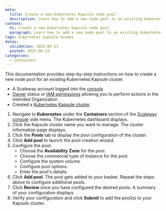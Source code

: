 ```yaml
---
meta:
  title: Create a new Kubernetes Kapsule node pool
  description: Learn how to add a new node pool to an existing Kubernetes Kapsule cluster.
content:
  h1: Create a new Kubernetes Kapsule node pool
  paragraph: Learn how to add a new node pool to an existing Kubernetes Kapsule cluster.
tags: kubernetes kapsule kosmos
dates:
  validation: 2025-06-23
  posted: 2025-06-23
categories:
  - containers
---
```


This documentation provides step-by-step instructions on how to create a new node pool for an existing Kubernetes Kapsule cluster.

<Macro id="requirements" />

- A Scaleway account logged into the [console](https://console.scaleway.com)
- [Owner](/iam/concepts/#owner) status or [IAM permissions](/iam/concepts/#permission) allowing you to perform actions in the intended Organization
- Created a [Kubernetes Kapsule cluster](/kubernetes/how-to/create-cluster/)

1. Navigate to **Kubernetes** under the **Containers** section of the [Scaleway console](https://console.scaleway.com/) side menu. The Kubernetes dashboard displays.
2. Click the Kapsule cluster name you want to manage. The cluster information page displays.
3. Click the **Pools** tab to display the pool configuration of the cluster.
4. Click **Add pool** to launch the pool creation wizard.
5. Configure the pool:
    - Choose the **Availability Zone** for the pool.
    - Choose the commercial type of Instance for the pool.
    - Configure the system volume.
    - Configure pool options.
    - Enter the pool's details.
6. Click **Add pool**. The pool gets added to your basket. Repeat the steps above to configure additional pools.
7. Click **Review** once you have configured the desired pools. A summary of your configuration displays.
8. Verify your configuration and click **Submit** to add the pool(s) to your Kapsule cluster.